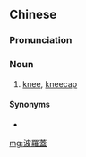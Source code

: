 {{also|波罗盖}}
==Chinese==
{{zh-forms|s=波罗盖}}

===Pronunciation===
{{zh-pron
|m=bōluógài,er=y,tl2=y
|c=bo1 lo4 goi3
|cat=n
}}

===Noun===
{{zh-noun}}

# {{lb|zh|dialectal|anatomy}} [[knee]], [[kneecap]]

====Synonyms====
* {{zh-l|膝蓋}}

[[mg:波羅蓋]]